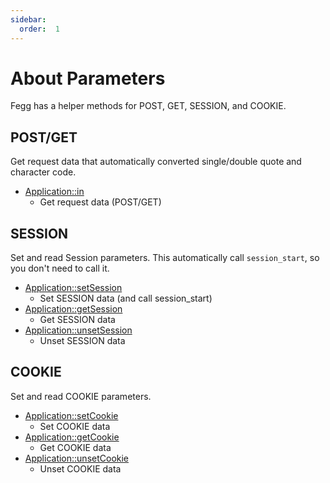 ```yaml
---
sidebar:
  order:  1
---
```


# About Parameters

Fegg has a helper methods for POST, GET, SESSION, and COOKIE.

## POST/GET

Get request data that automatically converted single/double quote and character code.

- [Application::in](/docs/fegg/basic/parameters/post_get/in)
  - Get request data (POST/GET)

## SESSION

Set and read Session parameters. This automatically call `session_start`, so you don't need to call it.

- [Application::setSession](/docs/fegg/basic/parameters/session/setsession)
  - Set SESSION data (and call session_start)
- [Application::getSession](/docs/fegg/basic/parameters/session/getsession)
  - Get SESSION data
- [Application::unsetSession](/docs/fegg/basic/parameters/session/unsetsession)
  - Unset SESSION data

## COOKIE

Set and read COOKIE parameters.

- [Application::setCookie](/docs/fegg/basic/parameters/cookie/setcookie)
  - Set COOKIE data
- [Application::getCookie](/docs/fegg/basic/parameters/cookie/getcookie)
  - Get COOKIE data
- [Application::unsetCookie](/docs/fegg/basic/parameters/cookie/unsetcookie)
  - Unset COOKIE data
